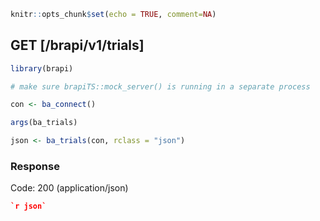 ```r
knitr::opts_chunk$set(echo = TRUE, comment=NA)
```
## GET  [/brapi/v1/trials]

```r
library(brapi)

# make sure brapiTS::mock_server() is running in a separate process

con <- ba_connect() 

args(ba_trials)

json <- ba_trials(con, rclass = "json")

```
### Response

Code: 200 (application/json)

```json
`r json`
```
